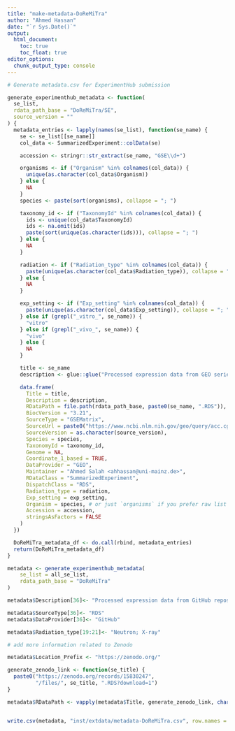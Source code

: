 ```yaml
---
title: "make-metadata-DoReMiTra"
author: "Ahmed Hassan"
date: "`r Sys.Date()`"
output:
  html_document:
    toc: true
    toc_float: true
editor_options: 
  chunk_output_type: console
---
```


```r
# Generate metadata.csv for ExperimentHub submission

generate_experimenthub_metadata <- function(
  se_list,
  rdata_path_base = "DoReMiTra/SE",
  source_version = ""
) {
  metadata_entries <- lapply(names(se_list), function(se_name) {
    se <- se_list[[se_name]]
    col_data <- SummarizedExperiment::colData(se)

    accession <- stringr::str_extract(se_name, "GSE\\d+")

    organisms <- if ("Organism" %in% colnames(col_data)) {
      unique(as.character(col_data$Organism))
    } else {
      NA
    }
    species <- paste(sort(organisms), collapse = "; ")

    taxonomy_id <- if ("TaxonomyId" %in% colnames(col_data)) {
      ids <- unique(col_data$TaxonomyId)
      ids <- na.omit(ids)
      paste(sort(unique(as.character(ids))), collapse = "; ")
    } else {
      NA
    }

    radiation <- if ("Radiation_type" %in% colnames(col_data)) {
      paste(unique(as.character(col_data$Radiation_type)), collapse = "; ")
    } else {
      NA
    }

    exp_setting <- if ("Exp_setting" %in% colnames(col_data)) {
      paste(unique(as.character(col_data$Exp_setting)), collapse = "; ")
    } else if (grepl("_vitro_", se_name)) {
      "vitro"
    } else if (grepl("_vivo_", se_name)) {
      "vivo"
    } else {
      NA
    }

    title <- se_name
    description <- glue::glue("Processed expression data from GEO series {accession} related to {radiation} exposure.")

    data.frame(
      Title = title,
      Description = description,
      RDataPath = file.path(rdata_path_base, paste0(se_name, ".RDS")),
      BiocVersion = "3.21",
      SourceType = "GSEMatrix",
      SourceUrl = paste0("https://www.ncbi.nlm.nih.gov/geo/query/acc.cgi?acc=", accession),
      SourceVersion = as.character(source_version),
      Species = species,
      TaxonomyId = taxonomy_id,
      Genome = NA,
      Coordinate_1_based = TRUE,
      DataProvider = "GEO",
      Maintainer = "Ahmed Salah <ahhassan@uni-mainz.de>",
      RDataClass = "SummarizedExperiment",
      DispatchClass = "RDS",
      Radiation_type = radiation,
      Exp_setting = exp_setting,
      Organism = species, # or just `organisms` if you prefer raw list
      Accession = accession,
      stringsAsFactors = FALSE
    )
  })

  DoReMiTra_metadata_df <- do.call(rbind, metadata_entries)
  return(DoReMiTra_metadata_df)
}

```


```r

metadata <- generate_experimenthub_metadata(
    se_list = all_se_list,
    rdata_path_base = "DoReMiTra"
)

metadata$Description[36]<- "Processed expression data from GitHub repository AhmedSAHassan/Phybion_ShortReads_Analysis related to X-ray exposure."

metadata$SourceType[36]<- "RDS"
metadata$DataProvider[36]<- "GitHub"

metadata$Radiation_type[19:21]<- "Neutron; X-ray"

# add more information related to Zenodo 

metadata$Location_Prefix <- "https://zenodo.org/"

generate_zenodo_link <- function(se_title) {
  paste0("https://zenodo.org/records/15830247",
         "/files/", se_title, ".RDS?download=1")
}

metadata$RDataPath <- vapply(metadata$Title, generate_zenodo_link, character(1))



```

```r

write.csv(metadata, "inst/extdata/metadata-DoReMiTra.csv", row.names = FALSE)

```

